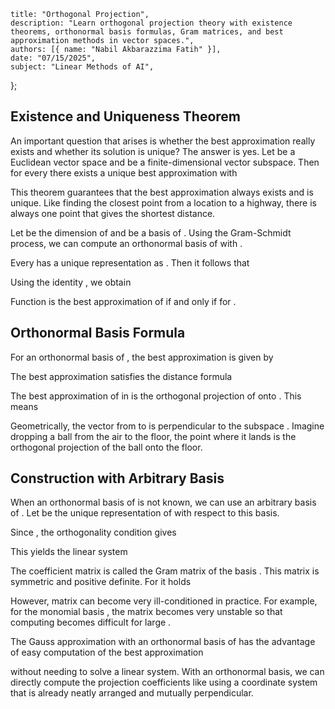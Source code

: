     title: "Orthogonal Projection",
    description: "Learn orthogonal projection theory with existence theorems, orthonormal basis formulas, Gram matrices, and best approximation methods in vector spaces.",
    authors: [{ name: "Nabil Akbarazzima Fatih" }],
    date: "07/15/2025",
    subject: "Linear Methods of AI",
};

## Existence and Uniqueness Theorem

An important question that arises is whether the best approximation really exists and whether its solution is unique? The answer is yes. Let <InlineMath math="V" /> be a Euclidean vector space and <InlineMath math="S \subset V" /> be a finite-dimensional vector subspace. Then for every <InlineMath math="f \in V" /> there exists a unique best approximation <InlineMath math="g \in S" /> with

<BlockMath math="\|f - g\| = \min_{\varphi \in S} \|f - \varphi\|" />

This theorem guarantees that the best approximation always exists and is unique. Like finding the closest point from a location to a highway, there is always one point that gives the shortest distance.

Let <InlineMath math="n" /> be the dimension of <InlineMath math="S" /> and <InlineMath math="\psi_1, \ldots, \psi_n" /> be a basis of <InlineMath math="S" />. Using the Gram-Schmidt process, we can compute an orthonormal basis <InlineMath math="\varphi_1, \ldots, \varphi_n" /> of <InlineMath math="S" /> with <InlineMath math="\langle \varphi_i, \varphi_k \rangle = \delta_{ik}" />. 

Every <InlineMath math="g \in S" /> has a unique representation as <InlineMath math="g = \sum_{i=1}^n \alpha_i \varphi_i" />. Then it follows that

<MathContainer>
<BlockMath math="\|f - g\|^2 = \langle f - g, f - g \rangle = \left\langle f - \sum_{i=1}^n \alpha_i \varphi_i, f - \sum_{k=1}^n \alpha_k \varphi_k \right\rangle" />
<BlockMath math="= \langle f, f \rangle - 2 \sum_{i=1}^n \alpha_i \langle f, \varphi_i \rangle + \sum_{i,k=1}^n \alpha_i \alpha_k \langle \varphi_i, \varphi_k \rangle" />
<BlockMath math="= \|f\|^2 - 2 \sum_{i=1}^n \alpha_i \langle f, \varphi_i \rangle + \sum_{i=1}^n \alpha_i^2" />
</MathContainer>

Using the identity <InlineMath math="(\alpha_i - \langle f, \varphi_i \rangle)^2 = \alpha_i^2 - 2\alpha_i \langle f, \varphi_i \rangle + \langle f, \varphi_i \rangle^2" />, we obtain

<BlockMath math="\|f - g\|^2 = \|f\|^2 - \sum_{i=1}^n \langle f, \varphi_i \rangle^2 + \sum_{i=1}^n (\alpha_i - \langle f, \varphi_i \rangle)^2" />

Function <InlineMath math="g \in S" /> is the best approximation of <InlineMath math="f" /> if and only if <InlineMath math="\alpha_i = \langle f, \varphi_i \rangle" /> for <InlineMath math="i = 1, \ldots, n" />.

## Orthonormal Basis Formula

For an orthonormal basis <InlineMath math="\varphi_1, \ldots, \varphi_n" /> of <InlineMath math="S" />, the best approximation is given by

<BlockMath math="g = \sum_{i=1}^n \langle f, \varphi_i \rangle \varphi_i" />

The best approximation satisfies the distance formula

<BlockMath math="\|f - g\| = \left( \|f\|^2 - \sum_{i=1}^n \langle f, \varphi_i \rangle^2 \right)^{\frac{1}{2}}" />

The best approximation <InlineMath math="g" /> of <InlineMath math="f" /> in <InlineMath math="S" /> is the orthogonal projection of <InlineMath math="f" /> onto <InlineMath math="S" />. This means

<BlockMath math="\langle f - g, \varphi \rangle = 0 \text{ for all } \varphi \in S" />

Geometrically, the vector from <InlineMath math="g" /> to <InlineMath math="f" /> is perpendicular to the subspace <InlineMath math="S" />. Imagine dropping a ball from the air to the floor, the point where it lands is the orthogonal projection of the ball onto the floor.

## Construction with Arbitrary Basis

When an orthonormal basis of <InlineMath math="S" /> is not known, we can use an arbitrary basis <InlineMath math="\psi_1, \ldots, \psi_n" /> of <InlineMath math="S" />. Let <InlineMath math="g = \sum_{i=1}^n \alpha_i \psi_i" /> be the unique representation of <InlineMath math="g" /> with respect to this basis.

Since <InlineMath math="\psi_k \in S" />, the orthogonality condition gives

<BlockMath math="\left\langle f - \sum_{i=1}^n \alpha_i \psi_i, \psi_k \right\rangle = 0, \quad k = 1, \ldots, n" />

This yields the linear system

<BlockMath math="\sum_{i=1}^n \alpha_i \langle \psi_i, \psi_k \rangle = \langle f, \psi_k \rangle, \quad k = 1, \ldots, n" />

The coefficient matrix <InlineMath math="A = (\langle \psi_i, \psi_k \rangle)_{i=1,\ldots,n,k=1,\ldots,n}" /> is called the Gram matrix of the basis <InlineMath math="\psi_1, \ldots, \psi_n" />. This matrix is symmetric and positive definite. For <InlineMath math="\alpha \neq 0" /> it holds

<BlockMath math="\alpha^T A \alpha = \sum_{i,k=1}^n \langle \psi_i, \psi_k \rangle \alpha_i \alpha_k = \left\| \sum_{i=1}^n \alpha_i \psi_i \right\|^2 > 0" />

However, matrix <InlineMath math="A" /> can become very ill-conditioned in practice. For example, for the monomial basis <InlineMath math="1, x, \ldots, x^n" />, the matrix becomes very unstable so that computing <InlineMath math="g" /> becomes difficult for large <InlineMath math="n" />.

The Gauss approximation with an orthonormal basis of <InlineMath math="S" /> has the advantage of easy computation of the best approximation

<MathContainer>
<BlockMath math="g(x) = \sum_{k=1}^n \langle f, \varphi_k \rangle \varphi_k(x)" />
<BlockMath math="= \sum_{k=1}^n \int_a^b f(t) \varphi_k(t) \, dt \, \varphi_k(x)" />
</MathContainer>

without needing to solve a linear system. With an orthonormal basis, we can directly compute the projection coefficients like using a coordinate system that is already neatly arranged and mutually perpendicular.